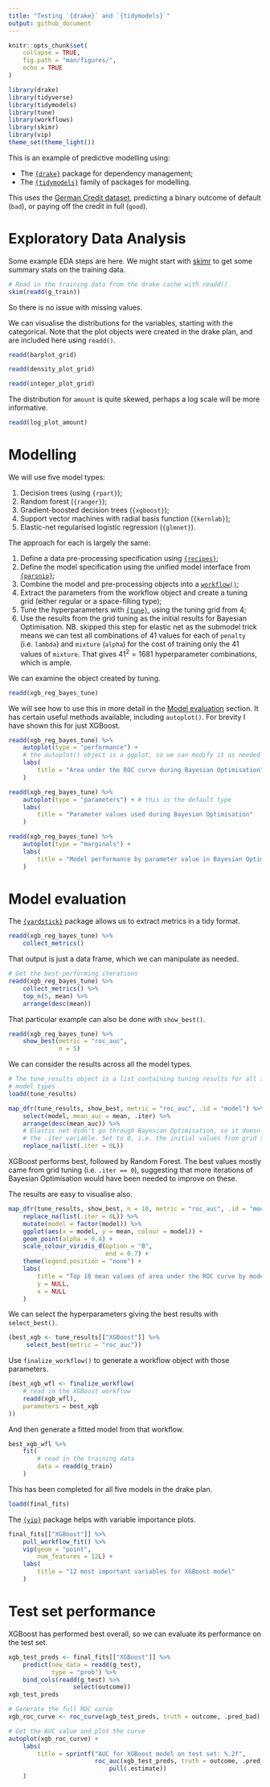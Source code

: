 ```yaml
---
title: "Testing `{drake}` and `{tidymodels}`"
output: github_document
---
```


```r
knitr::opts_chunk$set(
    collapse = TRUE, 
    fig.path = "man/figures/", 
    echo = TRUE
)
```

```r
library(drake)
library(tidyverse)
library(tidymodels)
library(tune)
library(workflows)
library(skimr)
library(vip)
theme_set(theme_light())
```

This is an example of predictive modelling using: 

- The [`{drake}`](https://docs.ropensci.org/drake/) package for dependency management; 
- The [`{tidymodels}`](https://github.com/tidymodels/tidymodels) family of packages for modelling. 

This uses the [German Credit dataset](http://archive.ics.uci.edu/ml/datasets/statlog+(german+credit+data)), predicting a binary outcome of default (`bad`), or paying off the credit in full (`good`). 

# Exploratory Data Analysis

Some example EDA steps are here. We might start with [skimr](https://github.com/ropensci/skimr) to get some summary stats on the training data. 

```r
# Read in the training data from the drake cache with readd()
skim(readd(g_train))
```

So there is no issue with missing values. 

We can visualise the distributions for the variables, starting with the categorical. Note that the plot objects were created in the drake plan, and are included here using `readd()`.

```r
readd(barplot_grid)
```

```r
readd(density_plot_grid)
```

```r
readd(integer_plot_grid)
```

The distribution for `amount` is quite skewed, perhaps a log scale will be more informative. 

```r
readd(log_plot_amount)
```

# Modelling

We will use five model types: 

1. Decision trees (using `{rpart}`); 
2. Random forest (`{ranger}`); 
3. Gradient-boosted decision trees (`{xgboost}`); 
4. Support vector machines with radial basis function (`{kernlab}`); 
5. Elastic-net regularised logistic regression (`{glmnet}`). 

The approach for each is largely the same: 

1. Define a data pre-processing specification using [`{recipes}`](https://tidymodels.github.io/recipes/); 
2. Define the model specification using the unified model interface from [`{parsnip}`](https://tidymodels.github.io/parsnip/); 
3. Combine the model and pre-processing objects into a [`workflow()`](https://tidymodels.github.io/workflows/); 
4. Extract the parameters from the workflow object and create a tuning grid (either regular or a space-filling type); 
5. Tune the hyperparameters with [`{tune}`](https://tidymodels.github.io/tune/), using the tuning grid from 4; 
6. Use the results from the grid tuning as the initial results for Bayesian Optimisation. NB. skipped this step for elastic net as the submodel trick means we can test all combinations of 41 values for each of `penalty` (i.e. `lambda`) and `mixture` (`alpha`) for the cost of training only the 41 values of `mixture`. That gives $41^2 = 1681$ hyperparameter combinations, which is ample. 

We can examine the object created by tuning. 

```r
readd(xgb_reg_bayes_tune)
```

We will see how to use this in more detail in the [Model evaluation](#model-evaluation) section. It has certain useful methods available, including `autoplot()`. For brevity I have shown this for just XGBoost. 

```r
readd(xgb_reg_bayes_tune) %>% 
    autoplot(type = "performance") + 
    # the autoplot() object is a ggplot, so we can modify it as needed
    labs(
        title = "Area under the ROC curve during Bayesian Optimisation"
    )
```

```r
readd(xgb_reg_bayes_tune) %>% 
    autoplot(type = "parameters") + # this is the default type
    labs(
        title = "Parameter values used during Bayesian Optimisation"
    )
```

```r
readd(xgb_reg_bayes_tune) %>% 
    autoplot(type = "marginals") + 
    labs(
        title = "Model performance by parameter value in Bayesian Optimisation"
    )
```

# Model evaluation

The [`{yardstick}`](https://tidymodels.github.io/yardstick/) package allows us to extract metrics in a tidy format. 
```r
readd(xgb_reg_bayes_tune) %>% 
    collect_metrics()
```

That output is just a data frame, which we can manipulate as needed. 

```r
# Get the best-performing iterations
readd(xgb_reg_bayes_tune) %>% 
    collect_metrics() %>% 
    top_n(5, mean) %>% 
    arrange(desc(mean))
```

That particular example can also be done with `show_best()`. 

```r
readd(xgb_reg_bayes_tune) %>% 
    show_best(metric = "roc_auc", 
              n = 5)
```

We can consider the results across all the model types. 

```r
# The tune_results object is a list containing tuning results for all five 
# model types
loadd(tune_results)
```


```r
map_dfr(tune_results, show_best, metric = "roc_auc", .id = "model") %>% 
    select(model, mean_auc = mean, .iter) %>% 
    arrange(desc(mean_auc)) %>% 
    # Elastic net didn't go through Bayesian Optimisation, so it doesn't have 
    # the .iter variable. Set to 0, i.e. the initial values from grid tuning
    replace_na(list(.iter = 0L))
```

XGBoost performs best, followed by Random Forest. The best values mostly came from grid tuning (i.e. `.iter == 0`), suggesting that more iterations of Bayesian Optimisation would have been needed to improve on these. 

The results are easy to visualise also.

```r
map_dfr(tune_results, show_best, n = 10, metric = "roc_auc", .id = "model") %>% 
    replace_na(list(.iter = 0L)) %>% 
    mutate(model = factor(model)) %>% 
    ggplot(aes(x = model, y = mean, colour = model)) + 
    geom_point(alpha = 0.4) + 
    scale_colour_viridis_d(option = "B", 
                           end = 0.7) + 
    theme(legend.position = "none") + 
    labs(
        title = "Top 10 mean values of area under the ROC curve by model type", 
        y = NULL, 
        x = NULL
    )
```
We can select the hyperparameters giving the best results with `select_best()`. 

```r
(best_xgb <- tune_results[["XGBoost"]] %>% 
     select_best(metric = "roc_auc"))
```

Use `finalize_workflow()` to generate a workflow object with those parameters. 

```r
(best_xgb_wfl <- finalize_workflow(
    # read in the XGBoost workflow
    readd(xgb_wfl), 
    parameters = best_xgb
))
```
And then generate a fitted model from that workflow. 

```r
best_xgb_wfl %>% 
    fit(
        # read in the training data
        data = readd(g_train)
    )
```
This has been completed for all five models in the drake plan. 

```r
loadd(final_fits)
```

The [`{vip}`](https://koalaverse.github.io/vip/index.html) package helps with variable importance plots. 

```r
final_fits[["XGBoost"]] %>% 
    pull_workflow_fit() %>% 
    vip(geom = "point", 
        num_features = 12L) + 
    labs(
        title = "12 most important variables for XGBoost model"
    )
```

# Test set performance

XGBoost has performed best overall, so we can evaluate its performance on the test set.

```r
xgb_test_preds <- final_fits[["XGBoost"]] %>% 
    predict(new_data = readd(g_test), 
            type = "prob") %>% 
    bind_cols(readd(g_test) %>% 
                  select(outcome))
xgb_test_preds

# Generate the full ROC curve
xgb_roc_curve <- roc_curve(xgb_test_preds, truth = outcome, .pred_bad)

# Get the AUC value and plot the curve
autoplot(xgb_roc_curve) + 
    labs(
        title = sprintf("AUC for XGBoost model on test set: %.2f", 
                        roc_auc(xgb_test_preds, truth = outcome, .pred_bad) %>% 
                            pull(.estimate))
    )
```

